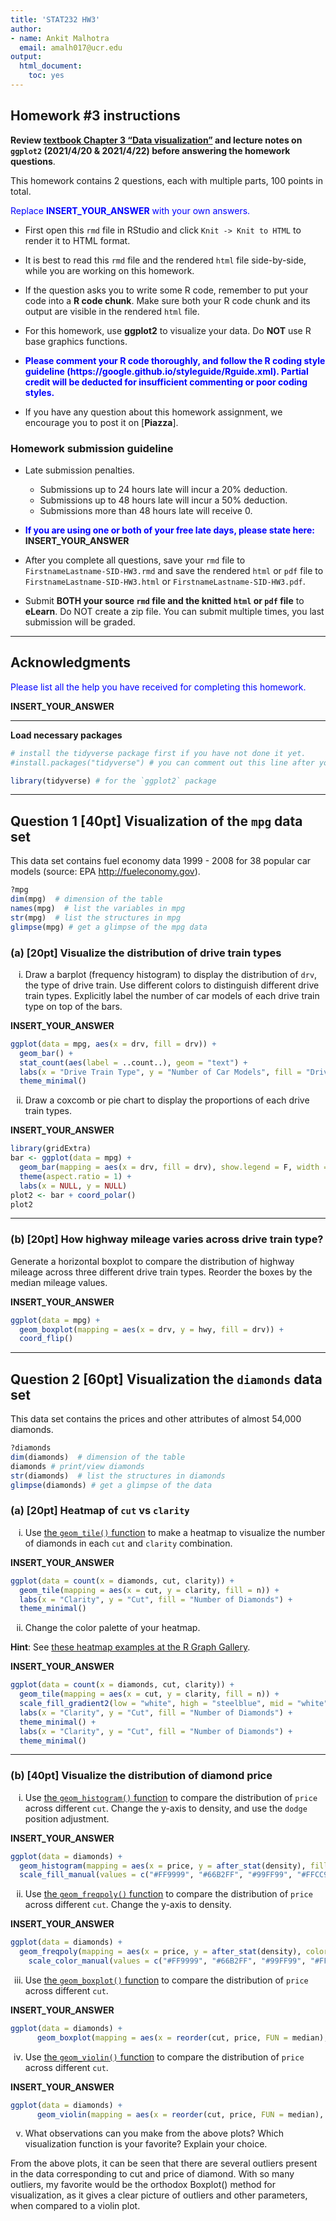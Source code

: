 ```yaml
---
title: 'STAT232 HW3'
author: 
- name: Ankit Malhotra
  email: amalh017@ucr.edu
output:
  html_document:
    toc: yes
---
```


## **Homework #3 instructions**

**Review [textbook Chapter 3 "Data visualization"](https://r4ds.had.co.nz/data-visualisation.html) and lecture notes on `ggplot2` (2021/4/20 & 2021/4/22) before answering the homework questions**.

This homework contains 2 questions, each with multiple parts, 100 points in total.   

<font color="blue">Replace **INSERT_YOUR_ANSWER** with your own answers.</font>

- First open this `rmd` file in RStudio and click `Knit -> Knit to HTML` to render it to HTML format. 
- It is best to read this `rmd` file and the rendered `html` file side-by-side, while you are working on this homework.
- If the question asks you to write some R code, remember to put your code into a **R code chunk**. Make sure both your R code chunk and its output are visible in the rendered `html` file.
- For this homework, use **ggplot2** to visualize your data. Do **NOT** use R base graphics functions.

- <font color="blue">**Please comment your R code thoroughly, and follow the R coding style guideline (https://google.github.io/styleguide/Rguide.xml). Partial credit will be deducted for insufficient commenting or poor coding styles.**</font>

- If you have any question about this homework assignment, we encourage you to post it on [**Piazza**].

### **Homework submission guideline**

- Late submission penalties.  
    - Submissions up to 24 hours late will incur a 20% deduction.  
    - Submissions up to 48 hours late will incur a 50% deduction.
    - Submissions more than 48 hours late will receive 0.

- <font color="blue">**If you are using one or both of your free late days, please state here: **</font> **INSERT_YOUR_ANSWER**

- After you complete all questions, save your `rmd` file to `FirstnameLastname-SID-HW3.rmd` and save the rendered `html` or `pdf` file to `FirstnameLastname-SID-HW3.html` or `FirstnameLastname-SID-HW3.pdf`.
- Submit **BOTH your source `rmd` file and the knitted `html` or `pdf` file** to **eLearn**. Do NOT create a zip file. You can submit multiple times, you last submission will be graded.



***

## **Acknowledgments**

<font color="blue">
Please list all the help you have received for completing this homework.
</font>

**INSERT_YOUR_ANSWER**


***

**Load necessary packages**

```r
# install the tidyverse package first if you have not done it yet.
#install.packages("tidyverse") # you can comment out this line after you have installed `tidyverse`

library(tidyverse) # for the `ggplot2` package
```


***

## **Question 1 [40pt] Visualization of the `mpg` data set**

This data set contains fuel economy data 1999 - 2008 for 38 popular car models (source: EPA [http://fueleconomy.gov](http://fueleconomy.gov)).

```r
?mpg
dim(mpg)  # dimension of the table
names(mpg)  # list the variables in mpg
str(mpg)  # list the structures in mpg
glimpse(mpg) # get a glimpse of the mpg data
```

### (a) [20pt] Visualize the distribution of drive train types

(i) Draw a barplot (frequency histogram) to display the distribution of `drv`, the type of drive train. Use different colors to distinguish different drive train types. Explicitly label the number of car models of each drive train type on top of the bars.

**INSERT_YOUR_ANSWER**

```r
ggplot(data = mpg, aes(x = drv, fill = drv)) +
  geom_bar() +
  stat_count(aes(label = ..count..), geom = "text") +
  labs(x = "Drive Train Type", y = "Number of Car Models", fill = "Drive Train Type") +
  theme_minimal()
```

(ii) Draw a coxcomb or pie chart to display the proportions of each drive train types.

**INSERT_YOUR_ANSWER**

```r
library(gridExtra)
bar <- ggplot(data = mpg) +
  geom_bar(mapping = aes(x = drv, fill = drv), show.legend = F, width = 1) + 
  theme(aspect.ratio = 1) + 
  labs(x = NULL, y = NULL) 
plot2 <- bar + coord_polar()
plot2
```

***

### (b) [20pt] How highway mileage varies across drive train type?

Generate a horizontal boxplot to compare the distribution of highway mileage across three different drive train types. Reorder the boxes by the median mileage values.

**INSERT_YOUR_ANSWER**

```r
ggplot(data = mpg) +
  geom_boxplot(mapping = aes(x = drv, y = hwy, fill = drv)) + 
  coord_flip()
```


***


## **Question 2 [60pt] Visualization the `diamonds` data set**

This data set contains the prices and other attributes of almost 54,000 diamonds. 

```r
?diamonds
dim(diamonds)  # dimension of the table
diamonds # print/view diamonds
str(diamonds)  # list the structures in diamonds
glimpse(diamonds) # get a glimpse of the data
```

### (a) [20pt] Heatmap of `cut` vs `clarity`

(i) Use [the `geom_tile()` function](https://ggplot2.tidyverse.org/reference/geom_tile.html) to make a heatmap to visualize the number of diamonds in each `cut` and `clarity` combination.

**INSERT_YOUR_ANSWER**

```r
ggplot(data = count(x = diamonds, cut, clarity)) +
  geom_tile(mapping = aes(x = cut, y = clarity, fill = n)) +
  labs(x = "Clarity", y = "Cut", fill = "Number of Diamonds") +
  theme_minimal() 
```

(ii) Change the color palette of your heatmap.

**Hint**: See [these heatmap examples at the R Graph Gallery](https://www.r-graph-gallery.com/79-levelplot-with-ggplot2.html).

**INSERT_YOUR_ANSWER**

```r
ggplot(data = count(x = diamonds, cut, clarity)) +
  geom_tile(mapping = aes(x = cut, y = clarity, fill = n)) +
  scale_fill_gradient2(low = "white", high = "steelblue", mid = "white", midpoint = 100, limit = c(0, 1000), space = "Lab") +
  labs(x = "Clarity", y = "Cut", fill = "Number of Diamonds") +
  theme_minimal() +
  labs(x = "Clarity", y = "Cut", fill = "Number of Diamonds") +
  theme_minimal() 
```

***

### (b) [40pt] Visualize the distribution of diamond price

(i) Use [the `geom_histogram()` function](http://ggplot2.tidyverse.org/reference/geom_histogram.html) to compare the distribution of `price` across different `cut`. Change the y-axis to density, and use the `dodge` position adjustment.

**INSERT_YOUR_ANSWER**

```r
ggplot(data = diamonds) +
  geom_histogram(mapping = aes(x = price, y = after_stat(density), fill = cut), alpha = 1, position = "dodge") + 
  scale_fill_manual(values = c("#FF9999", "#66B2FF", "#99FF99", "#FFCC99", "#c2c2f0"))
``` 

(ii) Use [the `geom_freqpoly()` function](http://ggplot2.tidyverse.org/reference/geom_histogram.html) to compare the distribution of `price` across different `cut`. Change the y-axis to density.

**INSERT_YOUR_ANSWER**

```r
ggplot(data = diamonds) + 
  geom_freqpoly(mapping = aes(x = price, y = after_stat(density), color = cut), binwidth = 500) + 
    scale_color_manual(values = c("#FF9999", "#66B2FF", "#99FF99", "#FFCC99", "#c2c2f0"))
```

(iii) Use [the `geom_boxplot()` function](https://ggplot2.tidyverse.org/reference/geom_boxplot.html) to compare the distribution of `price` across different `cut`.

**INSERT_YOUR_ANSWER**

```r
ggplot(data = diamonds) +
      geom_boxplot(mapping = aes(x = reorder(cut, price, FUN = median), y = price, fill = cut))
```

(iv) Use [the `geom_violin()` function](https://ggplot2.tidyverse.org/reference/geom_violin.html
) to compare the distribution of `price` across different `cut`.

**INSERT_YOUR_ANSWER**

```r
ggplot(data = diamonds) +
      geom_violin(mapping = aes(x = reorder(cut, price, FUN = median), y = price, fill = cut))
```

(v) What observations can you make from the above plots? Which visualization function is your favorite? Explain your choice.

From the above plots, it can be seen that there are several outliers present in the data corresponding to cut and price of diamond. With so many outliers, my favorite would be the orthodox Boxplot() method for visualization, as it gives a clear picture of outliers and other parameters, when compared to a violin plot.
